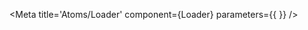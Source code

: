 
<Meta title='Atoms/Loader' component={Loader} parameters={{ }} />

<Title of={Loader} />

> *This component is categorized as an atom.*

## Description
<Description of={Loader} />

## Stories

### Default
<Canvas>
  <Story name='Default'>
    {{
      components: { Loader },
      template: `
        <div :style="containerStyles">
          <Loader :loading="true" :mode="modeKnob" :size="sizeKnob" :stretched="stretchedKnob" :overall="overallKnob" />
        </div>
      `,
      computed: {
        containerStyles() {
          return {
            position: 'absolute',
            top: 0,
            right: 0,
            bottom: 0,
            left: 0,
            display: 'flex',
            alignItems: 'flex-start',
            justifyContent: 'center',
            flex: 1,
            width: '100%',
            padding: '1.5rem',
            backgroundColor: this.modeKnob === 'light' ? '#2d4ea2' : 'transparent'
          };
        }
      },
      props: {
        sizeKnob: {
          type: String,
          default: radios(
            'Size',
            {
              Small: 'small',
              Big: 'big'
            },
            'small'
          )
        },
        modeKnob: {
          type: String,
          default: radios(
            'Mode',
            {
              Dark: 'dark',
              Light: 'light'
            },
            'dark'
          )
        },
        stretchedKnob: {
          type: Boolean,
          default: boolean('Stretched', false)
        },
        overallKnob: {
          type: Boolean,
          default: boolean('Overall', false)
        }
      }
    }}
  </Story>
</Canvas>

## I/O
<ArgsTable of={Loader} />
